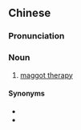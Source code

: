 {{also|蛆虫疗法}}
==Chinese==
{{zh-forms|s=蛆虫疗法|type=22}}

===Pronunciation===
{{zh-pron
|m=qūchóng liáofǎ
|cat=n
}}

===Noun===
{{zh-noun}}

# [[maggot therapy]]

====Synonyms====
* {{zh-l|蛆療法}}
* {{zh-l|蛆療}}